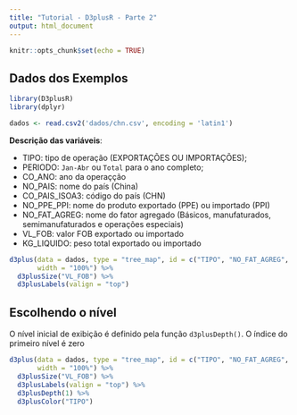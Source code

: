 ```yaml
---
title: "Tutorial - D3plusR - Parte 2"
output: html_document
---
```


```r
knitr::opts_chunk$set(echo = TRUE)
```

## Dados dos Exemplos

```r
library(D3plusR)
library(dplyr)

dados <- read.csv2('dados/chn.csv', encoding = 'latin1')
```

**Descrição das variáveis**:

- TIPO: tipo de operação (EXPORTAÇÕES OU IMPORTAÇÕES);
- PERIODO: `Jan-Abr` ou `Total` para o ano completo;
- CO_ANO: ano da operaçção
- NO_PAIS: nome do país (China)
- CO_PAIS_ISOA3: código do país (CHN)
- NO_PPE_PPI: nome do produto exportado (PPE) ou importado (PPI)
- NO_FAT_AGREG: nome do fator agregado (Básicos, manufaturados, semimanufaturados e operações especiais)
- VL_FOB: valor FOB exportado ou importado
- KG_LIQUIDO: peso total exportado ou importado


```r
d3plus(data = dados, type = "tree_map", id = c("TIPO", "NO_FAT_AGREG", "NO_PPE_PPI"),
       width = "100%") %>% 
  d3plusSize("VL_FOB") %>% 
  d3plusLabels(valign = "top")
```

## Escolhendo o nível

O nível inicial de exibição é definido pela função `d3plusDepth()`. O índice do primeiro nível é zero

```r
d3plus(data = dados, type = "tree_map", id = c("TIPO", "NO_FAT_AGREG", "NO_PPE_PPI"),
       width = "100%") %>% 
  d3plusSize("VL_FOB") %>% 
  d3plusLabels(valign = "top") %>% 
  d3plusDepth(1) %>% 
  d3plusColor("TIPO")
```

